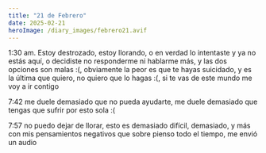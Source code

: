 ```yaml
---
title: "21 de Febrero"
date: 2025-02-21
heroImage: /diary_images/febrero21.avif
---
```



1:30 am. Estoy destrozado, estoy llorando, o en verdad lo intentaste y ya no estás aquí, o decidiste no responderme ni hablarme más, y las dos opciones son malas :(, obviamente la peor es que te hayas suicidado, y es la última que quiero, no quiero que lo hagas :(, si te vas de este mundo me voy a ir contigo

7:42 me duele demasiado que no pueda ayudarte, me duele demasiado que tengas que sufrir por esto sola :(

7:57 no puedo dejar de llorar, esto es demasiado difícil, demasiado, y más con mis pensamientos negativos que sobre pienso todo el tiempo, me envió un audio

<Audio src="/audios/vale1.ogg" />

y pienso que tiene a otro y por eso habla menos conmigo, que se siente mal por querer a otro y dejarme por el, y si eso en realidad fue lo que sucedió?, y si se beso o tuvo algo con otro hombre y se ha sentido culpable y por eso se siente insuficiente o que hay alguien mejor que ella?, no se, odio pensar en eso, odio pensar en una versión mala de ella, quisiera seguir viendo la versión idealizada que tenía sobre ella, no quiero pensar que ella es mala y que le gusta otro hombre, siento que soy muy egoísta por pensar que todo se trata de mi, y si ella está pasando por un mal momento y ya?

11:09 Bueno, ya termine de arreglar la pagina, aun le faltan cosas pero eso no importa, lo importante es, que opinas del audio que ella me envio? :(, que deberia hacer?, no se que hacer, deberia enviarle varios mensajes en el dia reforzando que la quiero y que estoy para ella?, tipo "no tienes que responder esto, pero quiero que sepas...", o deberia esperar a que me vuelva a escribir?, y si no me vuelve a escribir?, ayudaaaaa :(

se que estas muy ocupada con el trabajo y familia, asi que sorry si te quito mucho tiempo, y bueno, gracias de verdad, eres como mi segunda madre, (diria que eres como mi madre, pero te vas a enojar), de verdad gracias por todo lo que has hecho por mi, te quiero bastante, me hubiera gustado decirte esto de frente pero no tengo el coraje, solo te lo iba a decir en el mensaje de despedida (este no es el mensaje de despedida), gracias por todo, siento que aveces menosprecio lo que haces, te he dicho que vale me salvo y que gracias a ella no me suicide, pero tambien gracias a ti, gracias por estar todos estos años, por contestar la llamada, por hablar con mi padre, con mi familia, gracias de verdad por todo
